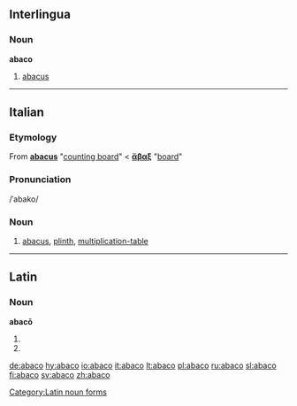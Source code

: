 ==Interlingua==

===Noun===
'''abaco'''

# [[abacus]]

----

==Italian==

===Etymology===
From {{etyl|la|it}} '''[[abacus#Latin|abacus]]''' "[[counting board]]" < {{etyl|grc|it}} '''[[ἄβαξ]]''' {{italbrac|abax}} "[[board]]"

===Pronunciation===
/ˈabako/

===Noun===
{{it-noun|abac|m|o|hi}}

# [[abacus]], [[plinth]], [[multiplication-table]]

----

==Latin==

===Noun===
'''abacō''' {{m}}

# {{inflection of|abacus#Latin|abacus|dat|s}}
# {{inflection of|abacus#Latin|abacus|abl|s}}

[[Category:Latin noun forms]]

[[de:abaco]]
[[hy:abaco]]
[[io:abaco]]
[[it:abaco]]
[[lt:abaco]]
[[pl:abaco]]
[[ru:abaco]]
[[sl:abaco]]
[[fi:abaco]]
[[sv:abaco]]
[[zh:abaco]]